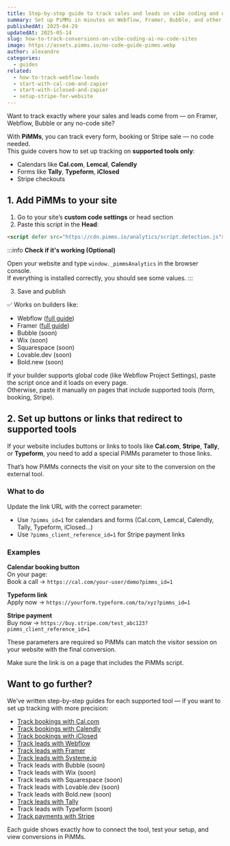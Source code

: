 ```yaml
---
title: Step-by-step guide to track sales and leads on vibe coding and no-code website builders
summary: Set up PiMMs in minutes on Webflow, Framer, Bubble, and other AI or no-code tools — and track every form, calendar, or Stripe checkout with full attribution.
publishedAt: 2025-04-29
updatedAt: 2025-05-14
slug: how-to-track-conversions-on-vibe-coding-ai-no-code-sites
image: https://assets.pimms.io/no-code-guide-pimms.webp
author: alexandre
categories:
  - guides
related:
  - how-to-track-webflow-leads
  - start-with-cal-com-and-zapier
  - start-with-iclosed-and-zapier
  - setup-stripe-for-website
---
```


Want to track exactly where your sales and leads come from — on Framer, Webflow, Bubble or any no-code site?

With **PiMMs**, you can track every form, booking or Stripe sale — no code needed.  
This guide covers how to set up tracking on **supported tools only**:

- Calendars like **Cal.com**, **Lemcal**, **Calendly**
- Forms like **Tally**, **Typeform**, **iClosed**
- Stripe checkouts

## 1. Add PiMMs to your site

1. Go to your site’s **custom code settings** or head section  
2. Paste this script in the **Head**:

```html
<script defer src="https://cdn.pimms.io/analytics/script.detection.js"></script>
```

:::info
**Check if it's working (Optional)**

Open your website and type `window._pimmsAnalytics` in the browser console.  
If everything is installed correctly, you should see some values.
:::

3. Save and publish

✅ Works on builders like:
- Webflow ([full guide](/articles/how-to-track-webflow-leads))
- Framer ([full guide](/articles/how-to-track-framer))
- Bubble (soon)
- Wix (soon)
- Squarespace (soon)
- Lovable.dev (soon)
- Bold.new (soon)

If your builder supports global code (like Webflow Project Settings), paste the script once and it loads on every page.  
Otherwise, paste it manually on pages that include supported tools (form, booking, Stripe).

## 2. Set up buttons or links that redirect to supported tools

If your website includes buttons or links to tools like **Cal.com**, **Stripe**, **Tally**, or **Typeform**, you need to add a special PiMMs parameter to those links.

That’s how PiMMs connects the visit on your site to the conversion on the external tool.

### What to do

Update the link URL with the correct parameter:

- Use `?pimms_id=1` for calendars and forms (Cal.com, Lemcal, Calendly, Tally, Typeform, iClosed…)
- Use `?pimms_client_reference_id=1` for Stripe payment links

### Examples

**Calendar booking button**  
On your page:  
Book a call → `https://cal.com/your-user/demo?pimms_id=1`

**Typeform link**  
Apply now → `https://yourform.typeform.com/to/xyz?pimms_id=1`

**Stripe payment**  
Buy now → `https://buy.stripe.com/test_abc123?pimms_client_reference_id=1`

These parameters are required so PiMMs can match the visitor session on your website with the final conversion.

Make sure the link is on a page that includes the PiMMs script.

## Want to go further?

We’ve written step-by-step guides for each supported tool — if you want to set up tracking with more precision:

- [Track bookings with Cal.com](/articles/start-with-cal-com-and-zapier)
- [Track bookings with Calendly](/articles/how-to-track-calendly)
- [Track bookings with iClosed](/articles/start-with-iclosed-and-zapier)
- [Track leads with Webflow](/articles/how-to-track-webflow-leads)
- [Track leads with Framer](/articles/how-to-track-framer)
- [Track leads with Systeme.io](/articles/how-to-track-systemeio-sales-and-leads)
- Track leads with Bubble (soon)
- Track leads with Wix (soon)
- Track leads with Squarespace (soon)
- Track leads with Lovable.dev (soon)
- Track leads with Bold.new (soon)
- [Track leads with Tally](/articles/how-to-track-tally)
- Track leads with Typeform (soon)
- [Track payments with Stripe](/articles/setup-stripe-for-website)

Each guide shows exactly how to connect the tool, test your setup, and view conversions in PiMMs.
